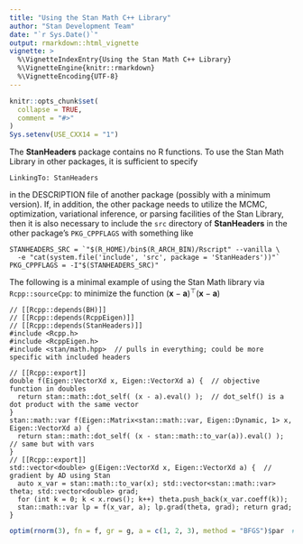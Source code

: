 ```yaml
---
title: "Using the Stan Math C++ Library"
author: "Stan Development Team"
date: "`r Sys.Date()`"
output: rmarkdown::html_vignette
vignette: >
  %\VignetteIndexEntry{Using the Stan Math C++ Library}
  %\VignetteEngine{knitr::rmarkdown}
  %\VignetteEncoding{UTF-8}
---
```


```r
knitr::opts_chunk$set(
  collapse = TRUE,
  comment = "#>"
)
Sys.setenv(USE_CXX14 = "1")
```

The **StanHeaders** package contains no R functions. To use the Stan Math Library
in other packages, it is sufficient to specify
```
LinkingTo: StanHeaders
```
in the DESCRIPTION file of another package (possibly with a minimum version). If, 
in addition, the other package needs to utilize the MCMC, optimization, variational
inference, or parsing facilities of the Stan Library, then it is also necessary to
include the `src` directory of **StanHeaders** in the other package's `PKG_CPPFLAGS`
with something like
```
STANHEADERS_SRC = `"$(R_HOME)/bin$(R_ARCH_BIN)/Rscript" --vanilla \
  -e "cat(system.file('include', 'src', package = 'StanHeaders'))"`
PKG_CPPFLAGS = -I"$(STANHEADERS_SRC)"
```

The following is a minimal example of using the Stan Math library via `Rcpp::sourceCpp`:
to minimize the function 
$\left(\mathbf{x} - \mathbf{a}\right)^\top \left(\mathbf{x} - \mathbf{a}\right)$
```Rcpp
// [[Rcpp::depends(BH)]]
// [[Rcpp::depends(RcppEigen)]]
// [[Rcpp::depends(StanHeaders)]]
#include <Rcpp.h>
#include <RcppEigen.h>
#include <stan/math.hpp>  // pulls in everything; could be more specific with included headers

// [[Rcpp::export]]
double f(Eigen::VectorXd x, Eigen::VectorXd a) {  // objective function in doubles
  return stan::math::dot_self( (x - a).eval() );  // dot_self() is a dot product with the same vector
}
stan::math::var f(Eigen::Matrix<stan::math::var, Eigen::Dynamic, 1> x, Eigen::VectorXd a) {
  return stan::math::dot_self( (x - stan::math::to_var(a)).eval() );  // same but with vars
}
// [[Rcpp::export]]
std::vector<double> g(Eigen::VectorXd x, Eigen::VectorXd a) {  // gradient by AD using Stan
  auto x_var = stan::math::to_var(x); std::vector<stan::math::var> theta; std::vector<double> grad;
  for (int k = 0; k < x.rows(); k++) theta.push_back(x_var.coeff(k));
  stan::math::var lp = f(x_var, a); lp.grad(theta, grad); return grad;
}
```
```r
optim(rnorm(3), fn = f, gr = g, a = c(1, 2, 3), method = "BFGS")$par  # Rcpp exported f and g
```
